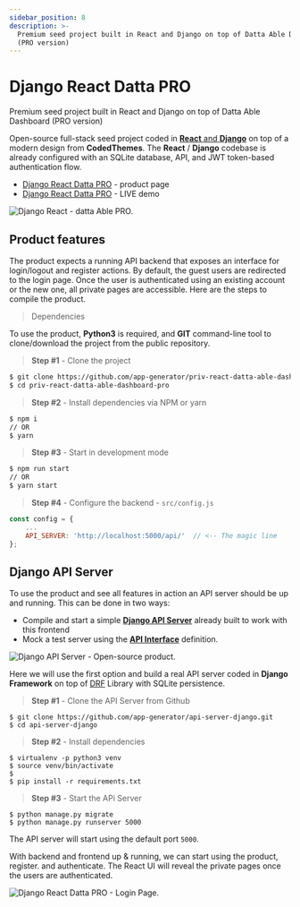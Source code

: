 ```yaml
---
sidebar_position: 8
description: >-
  Premium seed project built in React and Django on top of Datta Able Dashboard
  (PRO version)
---
```


# Django React Datta PRO

<SubHeading> Premium seed project built in React and Django on top of Datta Able Dashboard (PRO version)</SubHeading>

Open-source full-stack seed project coded in [**React** and **Django**](https://appseed.us/product/django-react-datta-able-pro) on top of a modern design from **CodedThemes**. The **React** / **Django** codebase is already configured with an SQLite database, API, and JWT token-based
authentication flow.

- [Django React Datta PRO](https://appseed.us/product/django-react-datta-able-pro) - product page
- [Django React Datta PRO](https://django-react-datta-able-pro.appseed-srv1.com/) - LIVE demo

![Django React - datta Able PRO.](../../../static/assets/django-react-datta-pro-xs.jpg)

## Product features

The product expects a running API backend that exposes an interface for login/logout and register actions. By default, the guest users are redirected to the login page. Once the user is authenticated using an existing account or the new one, all private pages are accessible. Here are the steps to compile the product.

> Dependencies

To use the product, **Python3** is required, and **GIT** command-line tool to clone/download the project from the public repository.

> **Step #1** - Clone the project

```bash
$ git clone https://github.com/app-generator/priv-react-datta-able-dashboard-pro.git
$ cd priv-react-datta-able-dashboard-pro
```

> **Step #2** - Install dependencies via NPM or yarn

```bash
$ npm i
// OR
$ yarn
```

> **Step #3** - Start in development mode

```bash
$ npm run start
// OR
$ yarn start
```

> **Step #4** - Configure the backend - `src/config.js`

```javascript
const config = {
    ...
    API_SERVER: 'http://localhost:5000/api/'  // <-- The magic line
};
```

## Django API Server

To use the product and see all features in action an API server should be up and running. This can be done in two ways:

- Compile and start a simple [**Django API Server**](../../boilerplate-code/api-server/django.mdx) already built to work with this frontend
- Mock a test server using the [**API Interface**](../../boilerplate-code/api-server/api-unified-definition.mdx) definition.

![Django API Server - Open-source product.](../../../static/assets/api-cover-django-xs.jpg)

Here we will use the first option and build a real API server coded in **Django Framework** on top of [DRF](https://www.django-rest-framework.org/) Library with SQLite persistence.

> **Step #1** - Clone the API Server from Github

```
$ git clone https://github.com/app-generator/api-server-django.git
$ cd api-server-django
```

> **Step #2** - Install dependencies

```
$ virtualenv -p python3 venv
$ source venv/bin/activate
$
$ pip install -r requirements.txt
```

> **Step #3** - Start the APi Server

```
$ python manage.py migrate
$ python manage.py runserver 5000
```

The API server will start using the default port `5000`.

With backend and frontend up & running, we can start using the product, register. and authenticate. The React UI will reveal the private pages once the users are authenticated.

![Django React Datta PRO - Login Page.](../../../static/assets/django-react-datta-pro-login-xs.jpg)
